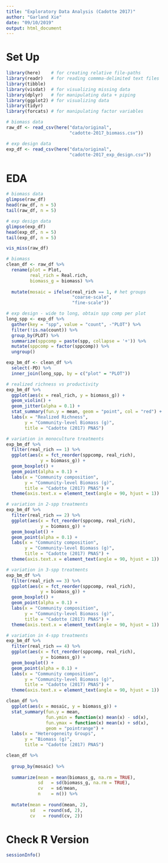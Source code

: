 ```yaml
---
title: "Exploratory Data Analysis (Cadotte 2017)"
author: "Garland Xie"
date: "09/10/2019"
output: html_document
---
```


# Set Up

```r
library(here)    # for creating relative file-paths
library(readr)   # for reading commma-delimited text files 
library(tibble) 
library(visdat)  # for visualizing missing data 
library(dplyr)   # for manipulating data + piping
library(ggplot2) # for visualizing data 
library(tidyr)
library(forcats) # for manipulating factor variables 
```

```r

# biomass data 
raw_df <- read_csv(here("data/original", 
                        "cadotte-2017_biomass.csv"))

# exp design data
exp_df <- read_csv(here("data/original",
                        "cadotte-2017_exp_design.csv"))
```

# EDA

```r

# biomass data 
glimpse(raw_df)
head(raw_df, n = 5)
tail(raw_df, n = 5)

# exp design data
glimpse(exp_df)
head(exp_df, n = 5)
tail(exp_df, n = 5)
```

```r
vis_miss(raw_df)
```

```r

# biomass 
clean_df <- raw_df %>%
  rename(plot = Plot, 
         real_rich = Real.rich,
         biomass_g = biomass) %>% 
  
  mutate(mosaic = ifelse(real_rich == 1, # het groups
                         "coarse-scale", 
                         "fine-scale"))

# exp design - wide to long, obtain spp comp per plot 
long_spp <- exp_df %>%
  gather(key = "spp", value = "count", -"PLOT") %>%
  filter(!is.na(count)) %>%
  group_by(PLOT) %>%
  summarize(sppcomp = paste(spp, collapse = '+')) %>%
  mutate(sppcomp = factor(sppcomp)) %>%
  ungroup()

exp_bm_df <- clean_df %>%
  select(-PD) %>%
  inner_join(long_spp, by = c("plot" = "PLOT"))
```

```r

# realized richness vs productivity
exp_bm_df %>%
  ggplot(aes(x = real_rich, y = biomass_g)) + 
  geom_violin() +
  geom_jitter(alpha = 0.1) + 
  stat_summary(fun.y = mean, geom = "point", col = "red") +
  labs(x = "Realized Richness", 
       y = "Community-level Biomass (g)", 
       title = "Cadotte (2017) PNAS")

# variation in monoculture treatments
exp_bm_df %>%
  filter(real_rich == 1) %>%
  ggplot(aes(x = fct_reorder(sppcomp, real_rich), 
             y = biomass_g)) + 
  geom_boxplot() + 
  geom_point(alpha = 0.1) + 
  labs(x = "Community composition", 
       y = "Community-level Biomass (g)", 
       title = "Cadotte (2017) PNAS") +
  theme(axis.text.x = element_text(angle = 90, hjust = 1))

# variation in 2-spp treatments
exp_bm_df %>%
  filter(real_rich == 2) %>%
  ggplot(aes(x = fct_reorder(sppcomp, real_rich), 
             y = biomass_g)) + 
  geom_boxplot() + 
  geom_point(alpha = 0.1) + 
  labs(x = "Community composition", 
       y = "Community-level Biomass (g)", 
       title = "Cadotte (2017) PNAS") +
  theme(axis.text.x = element_text(angle = 90, hjust = 1))

# variation in 3-spp treatments
exp_bm_df %>%
  filter(real_rich == 3) %>%
  ggplot(aes(x = fct_reorder(sppcomp, real_rich), 
             y = biomass_g)) + 
  geom_boxplot() + 
  geom_point(alpha = 0.1) + 
  labs(x = "Community composition", 
       y = "Community-level Biomass (g)", 
       title = "Cadotte (2017) PNAS") +
  theme(axis.text.x = element_text(angle = 90, hjust = 1))

# variation in 4-spp treatments
exp_bm_df %>%
  filter(real_rich == 4) %>%
  ggplot(aes(x = fct_reorder(sppcomp, real_rich), 
             y = biomass_g)) + 
  geom_boxplot() + 
  geom_point(alpha = 0.1) + 
  labs(x = "Community composition", 
       y = "Community-level Biomass (g)", 
       title = "Cadotte (2017) PNAS") +
  theme(axis.text.x = element_text(angle = 90, hjust = 1))
```

```r
clean_df %>%
  ggplot(aes(x = mosaic, y = biomass_g)) +
  stat_summary(fun.y = mean, 
               fun.ymin = function(x) mean(x) - sd(x),
               fun.ymax = function(x) mean(x) + sd(x),
               geom = "pointrange") +
  labs(x = "Heterogeneity Groups", 
       y = "Biomass (g)", 
       title = "Cadotte (2017) PNAS")
```

```r
clean_df %>%
  
  group_by(mosaic) %>%
  
  summarize(mean = mean(biomass_g, na.rm = TRUE), 
            sd   = sd(biomass_g, na.rm = TRUE), 
            cv   = sd/mean, 
            n    = n()) %>%
  
  mutate(mean = round(mean, 2), 
         sd   = round(sd, 2), 
         cv   = round(cv, 2))
```

# Check R Version
```r
sessionInfo()
```

